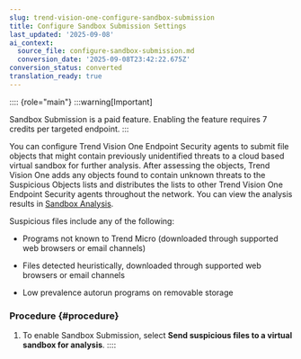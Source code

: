 ```yaml
---
slug: trend-vision-one-configure-sandbox-submission
title: Configure Sandbox Submission Settings
last_updated: '2025-09-08'
ai_context:
  source_file: configure-sandbox-submission.md
  conversion_date: '2025-09-08T23:42:22.675Z'
conversion_status: converted
translation_ready: true
---
```


:::: {role="main"}
:::warning[Important]

Sandbox Submission is a paid feature. Enabling the feature requires 7 credits per targeted endpoint.
:::

You can configure Trend Vision One Endpoint Security agents to submit file objects that might contain previously unidentified threats to a cloud based virtual sandbox for further analysis. After assessing the objects, Trend Vision One adds any objects found to contain unknown threats to the Suspicious Objects lists and distributes the lists to other Trend Vision One Endpoint Security agents throughout the network. You can view the analysis results in [Sandbox Analysis](sandbox-analysis.mdx).

Suspicious files include any of the following:

- Programs not known to Trend Micro (downloaded through supported web browsers or email channels)

- Files detected heuristically, downloaded through supported web browsers or email channels

- Low prevalence autorun programs on removable storage

### Procedure {#procedure}

1.  To enable Sandbox Submission, select **Send suspicious files to a virtual sandbox for analysis**.
::::
